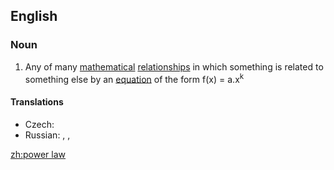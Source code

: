 ==English==

===Noun===
{{wikipedia}}
{{en-noun|sg=[[power]] [[law]]}}

# {{science}} Any of many [[mathematical]] [[relationship]]s in which something is related to something else by an [[equation]] of the form f(x) = a.x<sup>k</sup>

====Translations====
{{trans-top|mathematical relationship}}
* Czech: {{t-|cs|mocninný zákon|m}}
* Russian: {{t|ru|степенная зависимость|sc=Cyrl}}, {{t|ru|степенной закон|sc=Cyrl}}, {{qualifier|somewhat}} {{t|ru|степенная функция|tr=stepennaya funkciya}}
{{trans-mid}}
{{trans-bottom}}

[[zh:power law]]